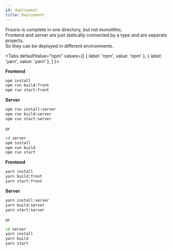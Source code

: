 ```yaml
---
id: deployment
title: Deployment
---
```


Frourio is complete in one directory, but not monolithic.  
Frontend and server are just statically connected by a type and are separate projects.  
So they can be deployed in different environments.


<Tabs
  defaultValue="npm"
  values={[
    { label: 'npm', value: 'npm' },
    { label: 'yarn', value: 'yarn' },
  ]
}>
<TabItem value="npm">

**Frontend**

```sh
npm install
npm run build:front
npm run start:front
```

**Server**

```sh
npm run install:server
npm run build:server
npm run start:server
```

or

```sh
cd server
npm install
npm run build
npm run start
```

</TabItem>
<TabItem value="yarn">

**Frontend**

```sh
yarn install
yarn build:front
yarn start:front
```

**Server**

```sh
yarn install:server
yarn build:server
yarn start:server
```

or

```sh
cd server
yarn install
yarn build
yarn start
```

</TabItem>
</Tabs>

